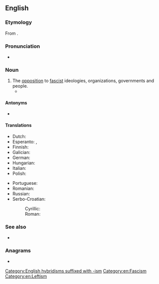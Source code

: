 {{also|antifascism}}
==English==
{{wikipedia}}

===Etymology===
From {{af|en|anti-|fascism}}.

===Pronunciation===
* {{audio|en|En-us-anti-fascism.oga|Audio (US)}}

===Noun===
{{en-noun|-|s}}

# The [[opposition]] to [[fascist]] ideologies, organizations, governments and people.
#* {{quote-book|en|title=Authors take Sides on the Spanish War|author=John Langdon-Davies|passage=Art and '''anti-fascism''' are synonymous.|year=1937}}

====Antonyms====
* {{l|en|fascism}}

====Translations====
{{trans-top|the opposition to fascist ideologies}}
* Dutch: {{t|nl|antifascisme|n}}
* Esperanto: {{t|eo|kontraŭfaŝismo}}, {{t|eo|antifaŝismo}}
* Finnish: {{t|fi|antifasismi}}
* Galician: {{t+|gl|antifascismo}}
* German: {{t+|de|Antifaschismus|m}}
* Hungarian: {{t+|hu|antifasizmus}}
* Italian: {{t+|it|antifascismo|m}}
* Polish: {{t+|pl|antyfaszyzm}}
{{trans-mid}}
* Portuguese: {{t|pt|antifascismo|m}}
* Romanian: {{t+|ro|antifascism|n}}
* Russian: {{t+|ru|антифаши́зм|m}}
* Serbo-Croatian:
*: Cyrillic: {{t|sh|антифашизам|m|sc=Cyrl}}
*: Roman: {{t+|sh|antifašizam|m}}
{{trans-bottom}}

===See also===
* {{l|en|Antifa}}

===Anagrams===
* {{anagrams|en|a=aacfiimnsst|fanaticisms}}

[[Category:English hybridisms suffixed with -ism]]
[[Category:en:Fascism]]
[[Category:en:Leftism]]